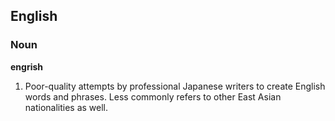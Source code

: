 ==English==
===Noun===
'''engrish'''
#Poor-quality attempts by professional Japanese writers to create English words and phrases. Less commonly refers to other East Asian nationalities as well.